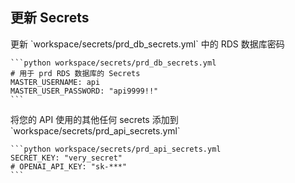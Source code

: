 ## 更新 Secrets

<Steps>
  <Step title="RDS 数据库密码">
    更新 `workspace/secrets/prd_db_secrets.yml` 中的 RDS 数据库密码

    ```python workspace/secrets/prd_db_secrets.yml
    # 用于 prd RDS 数据库的 Secrets
    MASTER_USERNAME: api
    MASTER_USER_PASSWORD: "api9999!!"
    ```

  </Step>
  <Step title="API Secrets">
    将您的 API 使用的其他任何 secrets 添加到 `workspace/secrets/prd_api_secrets.yml`

    ```python workspace/secrets/prd_api_secrets.yml
    SECRET_KEY: "very_secret"
    # OPENAI_API_KEY: "sk-***"
    ```

  </Step>
</Steps>